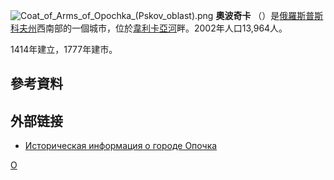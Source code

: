 {{Coord|56|43|N|28|39|E|display=title}}
[[File:Coat_of_Arms_of_Opochka_(Pskov_oblast).png|right]]
'''奧波奇卡''' （{{lang-ru|Опо́чка}}）是[[俄羅斯|俄羅斯]][[普斯科夫州|普斯科夫州]]西南部的一個城市，位於[[韋利卡亞河|韋利卡亞河]]畔。2002年人口13,964人。

1414年建立，1777年建市。

==參考資料==
{{reflist}}

==外部链接==
* [http://www.surnameindex.info/info/pskov/opochka/opochka/index.html Историческая информация о городе Опочка] {{Wayback|url=http://www.surnameindex.info/info/pskov/opochka/opochka/index.html |date=20211011035511 }} {{ref-ru}}

{{Authority control}}
[[Category:普斯科夫州城市|О]]